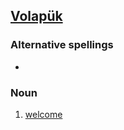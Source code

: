 ==[[Volapük]]==

===Alternative spellings===
* {{l|vo|vekoym}}

===Noun===
{{infl|vo|noun}}

# [[welcome]]